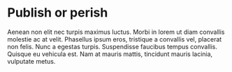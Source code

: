 # Publish or perish

Aenean non elit nec turpis maximus luctus. Morbi in lorem ut diam convallis molestie ac at velit. Phasellus ipsum eros, tristique a convallis vel, placerat non felis. Nunc a egestas turpis. Suspendisse faucibus tempus convallis. Quisque eu vehicula est. Nam at mauris mattis, tincidunt mauris lacinia, vulputate metus.

